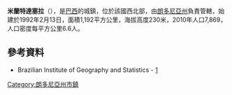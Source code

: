 {{coord|11|01|47|S|62|40|30|W|scale:30000|display=title}}

'''米蘭特達塞拉'''（{{lang-pt|Mirante da Serra}}），是[[巴西|巴西]]的城鎮，位於該國西北部，由[[朗多尼亞州|朗多尼亞州]]負責管轄，始建於1992年2月13日，面積1,192平方公里，海拔高度230米，2010年人口7,869，人口密度每平方公里6.6人。

==參考資料==
* Brazilian Institute of Geography and Statistics - [http://www.ibge.gov.br/cidadesat/default.php] {{Wayback|url=http://www.ibge.gov.br/cidadesat/default.php |date=20080611095922 }}

{{Brazil-geo-stub}}
{{朗多尼亞州市鎮}}
[[Category:朗多尼亞州市鎮|Category:朗多尼亞州市鎮]]